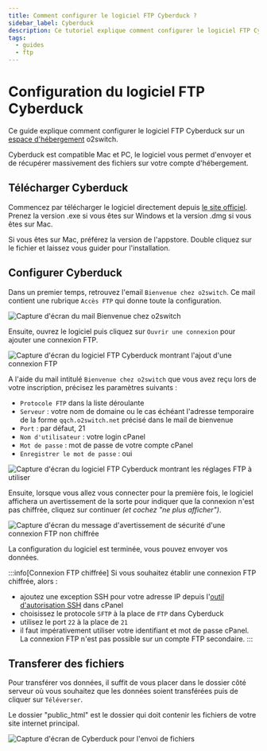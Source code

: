 ```yaml
---
title: Comment configurer le logiciel FTP Cyberduck ?
sidebar_label: Cyberduck
description: Ce tutoriel explique comment configurer le logiciel FTP Cyberduck sur un compte d'hébergement mutualisé o2switch
tags:
  - guides
  - ftp
---
```


# Configuration du logiciel FTP Cyberduck 

Ce guide explique comment configurer le logiciel FTP Cyberduck sur un [espace
d'hébergement](https://www.o2switch.fr/hebergement-illimite/) o2switch. 

Cyberduck est compatible Mac et PC, le logiciel vous permet d'envoyer et de récupérer massivement des fichiers sur votre
compte d'hébergement. 

## Télécharger Cyberduck

Commencez par télécharger le logiciel directement depuis [le site officiel](https://cyberduck.io/download/). Prenez la
version .exe si vous êtes sur Windows et la version .dmg si vous êtes sur Mac. 

Si vous êtes sur Mac, préférez la version de l'appstore. Double cliquez sur le fichier et laissez vous guider pour
l'installation.

## Configurer Cyberduck

Dans un premier temps, retrouvez l'email `Bienvenue chez o2switch`. Ce mail contient une rubrique `Accès FTP` qui
donne toute la configuration. 

<Image
    src="/img/docs/guides/configuration-logiciel/mail-bienvenue-o2switch.png"
    title="Le mail Bienvenue chez O2switch donne la configuration FTP"
    caption="Le mail Bienvenue chez o2switch contient une rubrique FTP avec tous les éléments de configuration"
    alt="Capture d'écran du mail Bienvenue chez o2switch"
/>

Ensuite, ouvrez le logiciel puis cliquez sur `Ouvrir une connexion` pour ajouter une connexion FTP.

<Image
    src="/img/docs/guides/configuration-logiciel/cyberduck-nouvelle-connexion.png"
    title="Ajout d'une nouvelle connexion FTP"
    caption="Configuration d'une nouvelle connexion dans Cyberduck"
    alt="Capture d'écran du logiciel FTP Cyberduck montrant l'ajout d'une connexion FTP"
/>

A l'aide du mail intitulé `Bienvenue chez o2switch` que vous avez reçu lors de votre inscription, précisez les
paramètres suivants :
  * `Protocole FTP` dans la liste déroulante
  * `Serveur` : votre nom de domaine ou le cas échéant l'adresse temporaire de la forme `qqch.o2switch.net` précisé dans
    le mail de bienvenue
  * `Port` : par défaut, 21
  * `Nom d'utilisateur` : votre login cPanel
  * `Mot de passe` : mot de passe de votre compte cPanel
  * `Enregistrer le mot de passe` : oui

<Image
    src="/img/docs/guides/configuration-logiciel/cyberduck-parametres.png"
    title="Paramètres de configuration pour la connexion FTP Cyberduck"
    caption="La configuration à appliquer dans Cyberduck pour la connexion FTP"
    alt="Capture d'écran du logiciel FTP Cyberduck montrant les réglages FTP à utiliser"
/>

Ensuite, lorsque vous allez vous connecter pour la première fois, le logiciel affichera un avertissement de la sorte
pour indiquer que la connexion n'est pas chiffrée, cliquez sur continuer *(et cochez "ne plus afficher")*. 

<Image
    src="/img/docs/guides/configuration-logiciel/cyberduck-avertissement.png"
    title="Avertissement de sécurité sur le chiffrement de la connexion"
    caption="Avertissement de sécurité sur la connexion FTP non chiffrée"
    alt="Capture d'écran du message d'avertissement de sécurité d'une connexion FTP non chiffrée"
/>

La configuration du logiciel est terminée, vous pouvez envoyer vos données.

:::info[Connexion FTP chiffrée]
Si vous souhaitez établir une connexion FTP chiffrée, alors :
- ajoutez une exception SSH pour votre adresse IP depuis l'[outil d'autorisation SSH](/cpanel/outils/exception-parefeu)
  dans cPanel
- choisissez le protocole `SFTP` à la place de `FTP` dans Cyberduck
- utilisez le port `22` à la place de `21`
- il faut impérativement utiliser votre identifiant et mot de passe cPanel. La connexion FTP n'est pas possible sur
un compte FTP secondaire.
:::

## Transferer des fichiers 

Pour transférer vos données, il suffit de vous placer dans le dossier côté serveur où vous souhaitez que les données
soient transférées puis de cliquer sur `Téléverser`.

Le dossier "public_html" est le dossier qui doit contenir les fichiers de votre site internet principal.

<Image
    src="/img/docs/guides/configuration-logiciel/cyberduck-connexion-ok-legende.png"
    title="Envoi de fichiers avec cyberduck"
    caption="Explication rapide du fonctionnement de Cyberduck"
    alt="Capture d'écran de Cyberduck pour l'envoi de fichiers"
/>